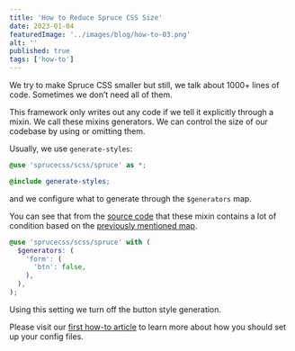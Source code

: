 ```yaml
---
title: 'How to Reduce Spruce CSS Size'
date: 2023-01-04
featuredImage: '../images/blog/how-to-03.png'
alt: ''
published: true
tags: ['how-to']
---
```


<p className="lead">We try to make Spruce CSS smaller but still, we talk about 1000+ lines of code. Sometimes we don’t need all of them.</p>

This framework only writes out any code if we tell it explicitly through a mixin. We call these mixins generators. We can control the size of our codebase by using or omitting them.

Usually, we use `generate-styles`:

```scss
@use 'sprucecss/scss/spruce' as *;

@include generate-styles;
```

and we configure what to generate through the `$generators` map.

You can see that from the [source code](https://github.com/conedevelopment/sprucecss/blob/main/scss/mixin/_generator.scss) that these mixin contains a lot of condition based on the [previously mentioned map](/docs/sass/variables/#generators).

```scss
@use 'sprucecss/scss/spruce' with (
  $generators: (
    'form': (
      'btn': false,
    ),
  ),
);
```

Using this setting we turn off the button style generation.

<Notification type="info">Please visit our <a href="/blog/how-to-configure-spruce-css-in-your-project">first how-to article</a> to learn more about how you should set up your config files.</Notification>

